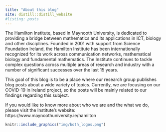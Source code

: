 ```yaml
---
title: "About this blog"
site: distill::distill_website
#listing: posts
---
```



The Hamilton Institute, based in Maynooth University,
is dedicated to providing a bridge between mathematics and its applications in ICT, biology and other disciplines. Founded in 2001 with support from Science Foundation Ireland, the Hamilton Institute has been internationally recognized for its work across communication networks, mathematical biology and fundamental mathematics. The Institute continues to tackle complex questions across multiple areas of research and industry with a number of significant successes over the last 15 years.


This goal of this blog is to be a place where our research group publishes blog posts about a wide variety of topics. Currently, we are focusing on our COVID-19 in Ireland project, so the posts will be mainly related to our findings regarding this subject. 

If you would like to know more about who we are and the what we do, 
please visit the Institute's website: https://www.maynoothuniversity.ie/hamilton

```r
knitr::include_graphics("img/both_logos.png")
```
